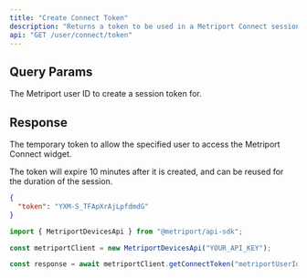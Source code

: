 ```yaml
---
title: "Create Connect Token"
description: "Returns a token to be used in a Metriport Connect session."
api: "GET /user/connect/token"
---
```


## Query Params

<ParamField query="userId" type="string" required>
  The Metriport user ID to create a session token for.
</ParamField>

## Response

<ResponseField name="token" type="string" required>
  The temporary token to allow the specified user to access the Metriport Connect widget.

  <Info>The token will expire 10 minutes after it is created, and can be reused for the duration of the session.</Info>
</ResponseField>

```json
{
  "token": "YXM-S_TFApXrAjLpfdmdG"
}
```

<ResponseExample>

```javascript Metriport SDK
import { MetriportDevicesApi } from "@metriport/api-sdk";

const metriportClient = new MetriportDevicesApi("YOUR_API_KEY");

const response = await metriportClient.getConnectToken("metriportUserId");
```

</ResponseExample>
